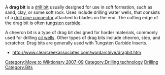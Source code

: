 [[Category:Move to Wiktionary 2007-09]]
A '''drag bit''' is a [[drill bit]] usually designed for use in soft formation, such as sand, clay, or some soft rock. Uses include drilling water wells, that consists of a [[drill pipe connector]] attached to blades on the end.  The cutting edge of the drag bit is often [[tungsten carbide]].  

A chevron bit is a type of drag bit designed for harder materials, commonly used for drilling [[oil well]]s.  Other types of drag bits include chevron, step, and scratcher.  Drag bits are generally used with Tungsten Carbide Inserts.

*http://www.clearcreekassociates.com/wordarchive/dragbit.htm

[[Category:Drilling technology]]
[[Category:Water wells|Drilling]]
[[Category:Bits]]